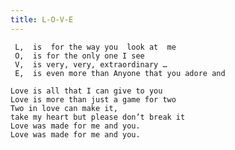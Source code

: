 ```yaml
---
title: L-O-V-E
---
```


```
 L,  is  for the way you  look at  me 
 O,  is for the only one I see
 V,  is very, very, extraordinary …
 E,  is even more than Anyone that you adore and

Love is all that I can give to you
Love is more than just a game for two
Two in love can make it, 
take my heart but please don’t break it
Love was made for me and you. 
Love was made for me and you.
```
